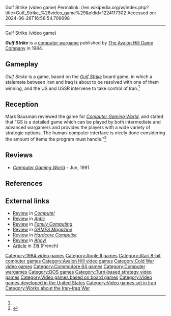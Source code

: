 Gulf Strike (video game)
Permalink: //en.wikipedia.org/w/index.php?title=Gulf_Strike_%28video_game%29&oldid=1224117302
Accessed on: 2024-06-26T16:56:54.709698



------
Gulf Strike (video game)
{{italic title}}
{{Short description|1984 video game}}
{{Infobox video game
| collapsible = 
| state = 
| italic title = 
| title = Gulf Strike
| image = Gulf Strike cover.jpg
| alt = 
| caption = 
| developer = 
| publisher = [[Avalon Hill|The Avalon Hill Game Company]]
| series = 
| engine = 
| platforms = [[Apple II]], [[Atari 8-bit]], [[Commodore 64]], [[MS-DOS]]
| released = 1984
| genre = Strategy
| modes = 
}}

'''''Gulf Strike''''' is a [[computer wargame]] published by [[Avalon Hill|The Avalon Hill Game Company]] in 1984.

==Gameplay==
''Gulf Strike'' is a game, based on the ''[[Gulf Strike (board game)|Gulf Strike]]'' board game, in which a stalemate between Iran and Iraq is about to be resolved with one of them winning, and the US and USSR intervene to take control of Iran.<ref name="CGW20"/>

==Reception==
Mark Bausman reviewed the game for ''[[Computer Gaming World]]'', and stated that "GS is a detailed game which can be played by both intermediate and advanced wargamers and provides the players with a wide variety of strategic options. The human-computer interface is nicely done considering the amount of items the program must handle."<ref name="CGW20">{{cite magazine |last=Bausman |first=Mark |title=Gulf Strike! |magazine=Computer Gaming World |date=February 1985 |volume=1 |issue=20 |pages=27–28}}</ref>

==Reviews==
*''[[Computer Gaming World]]'' - Jun, 1991

==References==
{{reflist}}

==External links==
*[https://archive.org/details/1986-10-compute-magazine/page/n71/mode/2up Review] in ''[[Compute!]]''
*[https://archive.org/details/1985-07-anticmagazine/page/n73/mode/2up Review] in ''[[Antic (magazine)|Antic]]''
*[https://archive.org/details/family-computing-17/page/n117/mode/2up Review] in ''[[Family Computing]]''
*[https://archive.org/details/games-58-1984-december/page/58/mode/2up Review] in ''[[GAMES Magazine]]''
*[https://archive.org/details/computist-scan-40/page/n19/mode/2up Review] in ''[[Hardcore Computist]]''
*[https://archive.org/details/ahoy-magazine-32/page/n45/mode/2up Review] in ''[[Ahoy!]]''
*[https://archive.org/details/Tilt037/page/n139/mode/2up Article] in ''[[Tilt (French magazine)|Tilt]]'' (French)

{{Avalon Hill}}

[[Category:1984 video games]]
[[Category:Apple II games]]
[[Category:Atari 8-bit computer games]]
[[Category:Avalon Hill video games]]
[[Category:Cold War video games]]
[[Category:Commodore 64 games]]
[[Category:Computer wargames]]
[[Category:DOS games]]
[[Category:Turn-based strategy video games]]
[[Category:Video games based on board games]]
[[Category:Video games developed in the United States]]
[[Category:Video games set in Iran]]
[[Category:Works about the Iran–Iraq War]]